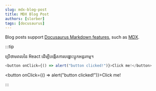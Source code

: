 ```yaml
---
slug: mdx-blog-post
title: MDX Blog Post
authors: [slorber]
tags: [docusaurus]
---
```


Blog posts support [Docusaurus Markdown features](https://docusaurus.io/docs/markdown-features), such as [MDX](https://mdxjs.com/).

:::tip

ប្រើថាមពលនៃ React ដើម្បីបង្កើតការបង្ហោះប្លុកអន្តរកម្ម។

```js
<button onClick={() => alert("button clicked!")}>Click me!</button>
```

<button onClick={() => alert("button clicked!")}>Click me!</button>

:::
